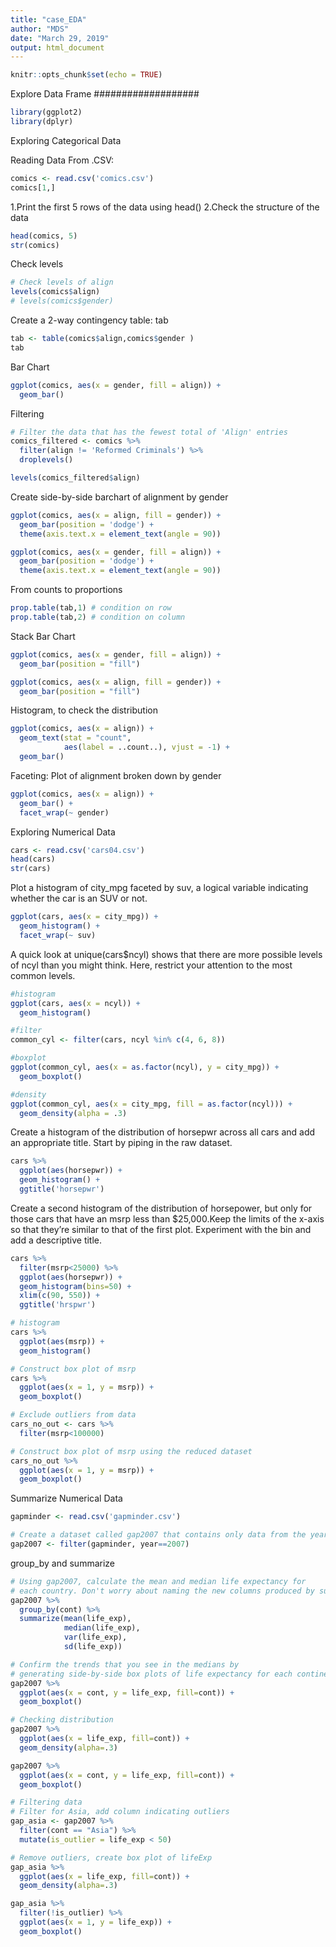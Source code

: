 ---
title: "case_EDA"
author: "MDS"
date: "March 29, 2019"
output: html_document
---

```{r setup, include=FALSE}
knitr::opts_chunk$set(echo = TRUE)
```

####################
 Explore Data Frame
###################

```{r library, echo=F}
library(ggplot2)
library(dplyr)
```

Exploring Categorical Data 

Reading Data From .CSV:

```{r Read Data, echo=FALSE}
comics <- read.csv('comics.csv')
comics[1,]
```

1.Print the first 5 rows of the data using head()
2.Check the structure of the data

```{r Read Data(2), echo=F}
head(comics, 5)
str(comics)
```

Check levels

```{r levels, echo=F}
# Check levels of align
levels(comics$align)
# levels(comics$gender)
```

Create a 2-way contingency table: tab

```{r table, echo=F}
tab <- table(comics$align,comics$gender )
tab
```


Bar Chart

```{r bar_chart,echo=F}
ggplot(comics, aes(x = gender, fill = align)) +
  geom_bar()
```

Filtering

```{r filter, echo=f}
# Filter the data that has the fewest total of 'Align' entries
comics_filtered <- comics %>%
  filter(align != 'Reformed Criminals') %>%
  droplevels()

levels(comics_filtered$align)
```

Create side-by-side barchart of alignment by gender

```{r Side_bar_chart, echo=F}
ggplot(comics, aes(x = align, fill = gender)) + 
  geom_bar(position = 'dodge') +
  theme(axis.text.x = element_text(angle = 90))

ggplot(comics, aes(x = gender, fill = align)) + 
  geom_bar(position = 'dodge') +
  theme(axis.text.x = element_text(angle = 90))
```

From counts to proportions

```{r proportion}
prop.table(tab,1) # condition on row
prop.table(tab,2) # condition on column
```

Stack Bar Chart

```{r stack_bar_chart, echo=FALSE}
ggplot(comics, aes(x = gender, fill = align)) +
  geom_bar(position = "fill")

ggplot(comics, aes(x = align, fill = gender)) +
  geom_bar(position = "fill")
```

Histogram, to check the distribution

```{r histogram, echo=F}
ggplot(comics, aes(x = align)) + 
  geom_text(stat = "count",
            aes(label = ..count..), vjust = -1) +
  geom_bar()
```

Faceting: Plot of alignment broken down by gender

```{r facet, echo=F}
ggplot(comics, aes(x = align)) + 
  geom_bar() +
  facet_wrap(~ gender)
```

Exploring Numerical Data

```{r cars, echo=F}
cars <- read.csv('cars04.csv')
head(cars)
str(cars)
```

Plot a histogram of city_mpg faceted by suv, a logical variable indicating whether the car is an SUV or not. 

```{r plot_car, echo=F}
ggplot(cars, aes(x = city_mpg)) +
  geom_histogram() + 
  facet_wrap(~ suv)
```

A quick look at unique(cars$ncyl) shows that there are more possible levels of ncyl than you might think. Here, restrict your attention to the most common levels.

```{r check,echo=F}
#histogram
ggplot(cars, aes(x = ncyl)) +
  geom_histogram()

#filter
common_cyl <- filter(cars, ncyl %in% c(4, 6, 8))

#boxplot
ggplot(common_cyl, aes(x = as.factor(ncyl), y = city_mpg)) +
  geom_boxplot()

#density
ggplot(common_cyl, aes(x = city_mpg, fill = as.factor(ncyl))) +
  geom_density(alpha = .3)
```

Create a histogram of the distribution of horsepwr across all cars and add an appropriate title. Start by piping in the raw dataset.

```{r histogram, eccho=F}
cars %>%
  ggplot(aes(horsepwr)) +
  geom_histogram() +
  ggtitle('horsepwr')
```

Create a second histogram of the distribution of horsepower, but only for those cars that have an msrp less than $25,000.Keep the limits of the x-axis so that they're similar to that of the first plot. Experiment with the bin and add a descriptive title.

```{r play_bin, eccho=F}
cars %>% 
  filter(msrp<25000) %>%
  ggplot(aes(horsepwr)) +
  geom_histogram(bins=50) +
  xlim(c(90, 550)) +
  ggtitle('hrspwr')
```

```{r}
# histogram
cars %>%
  ggplot(aes(msrp)) +
  geom_histogram()

# Construct box plot of msrp
cars %>%
  ggplot(aes(x = 1, y = msrp)) +
  geom_boxplot()

# Exclude outliers from data
cars_no_out <- cars %>%
  filter(msrp<100000)

# Construct box plot of msrp using the reduced dataset
cars_no_out %>%
  ggplot(aes(x = 1, y = msrp)) +
  geom_boxplot()
```

Summarize Numerical Data

```{r}
gapminder <- read.csv('gapminder.csv')

# Create a dataset called gap2007 that contains only data from the year 2007.
gap2007 <- filter(gapminder, year==2007)
```

group_by and summarize

```{r}
# Using gap2007, calculate the mean and median life expectancy for 
# each country. Don't worry about naming the new columns produced by summarize().
gap2007 %>%
  group_by(cont) %>%
  summarize(mean(life_exp),
            median(life_exp),
            var(life_exp),
            sd(life_exp))

# Confirm the trends that you see in the medians by 
# generating side-by-side box plots of life expectancy for each continent.
gap2007 %>%
  ggplot(aes(x = cont, y = life_exp, fill=cont)) +
  geom_boxplot()
```

```{r}
# Checking distribution
gap2007 %>%
  ggplot(aes(x = life_exp, fill=cont)) +
  geom_density(alpha=.3)

gap2007 %>% 
  ggplot(aes(x = cont, y = life_exp, fill=cont)) +
  geom_boxplot()

# Filtering data
# Filter for Asia, add column indicating outliers
gap_asia <- gap2007 %>%
  filter(cont == "Asia") %>%
  mutate(is_outlier = life_exp < 50)

# Remove outliers, create box plot of lifeExp
gap_asia %>%
  ggplot(aes(x = life_exp, fill=cont)) +
  geom_density(alpha=.3)

gap_asia %>% 
  filter(!is_outlier) %>%
  ggplot(aes(x = 1, y = life_exp)) +
  geom_boxplot()
```

